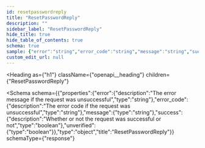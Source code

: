 ```yaml
---
id: resetpasswordreply
title: "ResetPasswordReply"
description: ""
sidebar_label: "ResetPasswordReply"
hide_title: true
hide_table_of_contents: true
schema: true
sample: {"error":"string","error_code":"string","message":"string","success":true,"unverified":true}
custom_edit_url: null
---
```



<Heading
  as={"h1"}
  className={"openapi__heading"}
  children={"ResetPasswordReply"}
>
</Heading>





<Schema
  schema={{"properties":{"error":{"description":"The error message if the request was unsuccessful","type":"string"},"error_code":{"description":"The error code if the request was unsuccessful","type":"string"},"message":{"type":"string"},"success":{"description":"Whether or not the request was successful or not","type":"boolean"},"unverified":{"type":"boolean"}},"type":"object","title":"ResetPasswordReply"}}
  schemaType={"response"}
>

</Schema>
